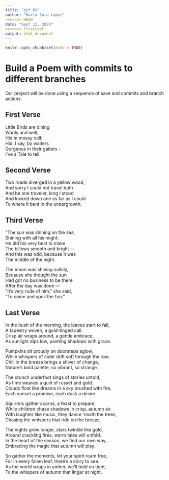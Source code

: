 ```yaml
---
title: "git_01"
author: "Karla Cota Lopez"
<<<<<<< HEAD 
date: "Sept 12, 2024"
>>>>>>> firstLast 
output: html_document
---
```


```r
knitr::opts_chunk$set(echo = TRUE)
```
# Build a Poem with commits to different branches
Our project will be done using a sequence of save and commits and branch actions.
<!-- Do not modify or change any text in "!--" bracketed areas such as this --- these are instructions to
you, if you change any of this the git program will notice it and compromise your git merging strategy !-->

## First Verse 
<!--Put the first five lines of a poem by Lewis Carrol in this section!-->

Little Birds are dining  
Warily and well,  
Hid in mossy cell:  
Hid, I say, by waiters  
Gorgeous in their gaiters -  
I've a Tale to tell.  

## Second Verse
<!--Put the first five lines of a poem by Robert Frost here!-->

Two roads diverged in a yellow wood,  
And sorry I could not travel both  
And be one traveler, long I stood  
And looked down one as far as I could  
To where it bent in the undergrowth;  

## Third Verse
<!--Put the first two verses of The Walrus and the Carpenter here!-->

"The sun was shining on the sea,  
      Shining with all his might:  
He did his very best to make  
      The billows smooth and bright —  
And this was odd, because it was  
      The middle of the night.  

The moon was shining sulkily,  
      Because she thought the sun  
Had got no business to be there  
      After the day was done —  
"It's very rude of him," she said,  
      "To come and spoil the fun."  

## Last Verse
<!--Put a short poem you created using chatGPT of 20 to 30 lines,here!-->

In the hush of the morning, the leaves start to fall,  
A tapestry woven, a gold-tinged call.  
Crisp air wraps around, a gentle embrace,  
As sunlight dips low, painting shadows with grace.  

Pumpkins sit proudly on doorsteps aglow,  
While whispers of cider drift soft through the row.  
Chill in the breeze brings a shiver of change,  
Nature's bold palette, so vibrant, so strange.  

The crunch underfoot sings of stories untold,  
As time weaves a quilt of russet and gold.  
Clouds float like dreams in a sky brushed with fire,  
Each sunset a promise, each dusk a desire.  

Squirrels gather acorns, a feast to prepare,  
While children chase shadows in crisp, autumn air.  
With laughter like music, they dance ‘neath the trees,  
Chasing the whispers that ride on the breeze.  

The nights grow longer, stars twinkle like gold,  
Around crackling fires, warm tales will unfold.  
In the heart of the season, we find our own way,  
Embracing the magic that autumn will play.  

So gather the moments, let your spirit roam free,  
For in every fallen leaf, there’s a story to see.  
As the world wraps in amber, we’ll hold on tight,  
To the whispers of autumn that linger at night.  

